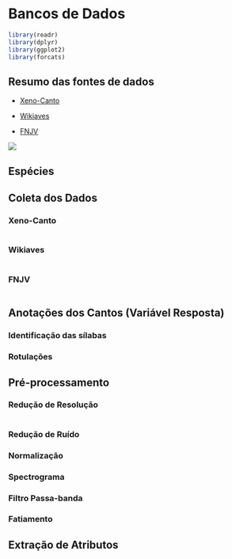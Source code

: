 # Bancos de Dados



```r
library(readr)
library(dplyr)
library(ggplot2)
library(forcats)
```


## Resumo das fontes de dados


- [Xeno-Canto](https://www.xeno-canto.org/) 

- [Wikiaves](https://www.wikiaves.com.br)

- [FNJV](https://www2.ib.unicamp.br/fnjv/) 



![](img/fontes_de_dados_distrib.jpeg)


## Espécies



## Coleta dos Dados

### Xeno-Canto

```r

```

### Wikiaves

```r

```

### FNJV

```r

```




## Anotações dos Cantos (Variável Resposta)

### Identificação das sílabas

### Rotulações




## Pré-processamento

### Redução de Resolução

```r

```


### Redução de Ruído

### Normalização

### Spectrograma

### Filtro Passa-banda

### Fatiamento


## Extração de Atributos
